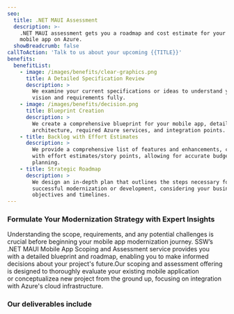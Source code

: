 ```yaml
---
seo:
  title: .NET MAUI Assessment
  description: >-
    .NET MAUI assessment gets you a roadmap and cost estimate for your modern
    mobile app on Azure.
  showBreadcrumb: false
callToAction: 'Talk to us about your upcoming {{TITLE}}'
benefits:
  benefitList:
    - image: /images/benefits/clear-graphics.png
      title: A Detailed Specification Review
      description: >
        We examine your current specifications or ideas to understand your
        vision and requirements fully.
    - image: /images/benefits/decision.png
      title: Blueprint Creation
      description: >
        We create a comprehensive blueprint for your mobile app, detailing the
        architecture, required Azure services, and integration points.
    - title: Backlog with Effort Estimates
      description: >
        We provide a comprehensive list of features and enhancements, complete
        with effort estimates/story points, allowing for accurate budgeting and
        planning.
    - title: Strategic Roadmap
      description: >
        We design an in-depth plan that outlines the steps necessary for
        successful modernization or development, considering your business
        objectives and timelines.
---
```


### Formulate Your Modernization Strategy with Expert Insights

Understanding the scope, requirements, and any potential challenges is crucial before beginning your mobile app modernization journey. SSW’s .NET MAUI Mobile App Scoping and Assessment service provides you with a detailed blueprint and roadmap, enabling you to make informed decisions about your project's future.Our scoping and assessment offering is designed to thoroughly evaluate your existing mobile application or conceptualizea new project from the ground up, focusing on integration with Azure's cloud infrastructure.

### Our deliverables include

